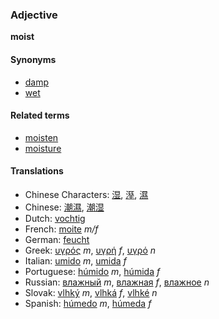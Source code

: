 ===Adjective===
'''moist'''

====Synonyms====
*[[damp]]
*[[wet]]

====Related terms====
*[[moisten]]
*[[moisture]]

====Translations====
*Chinese Characters: [[湿]], [[溼]], [[濕]]
*Chinese: [[潮濕]], [[潮湿]]
*Dutch: [[vochtig]]
*French: [[moite]] ''m/f''
*German: [[feucht]]
*Greek: [[υγρός]] ''m'', [[υγρή]] ''f'', [[υγρό]] ''n''
*Italian: [[umido]] ''m'', [[umida]] ''f''
*Portuguese: [[húmido]] ''m'', [[húmida]] ''f''
*Russian: [[влажный]] ''m'', [[влажная]] ''f'', [[влажное]] ''n''
*Slovak: [[vlhký]] ''m'', [[vlhká]] ''f'', [[vlhké]] ''n''
*Spanish: [[húmedo]] ''m'', [[húmeda]] ''f''
